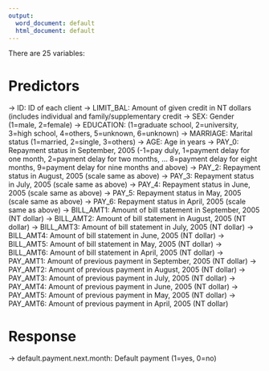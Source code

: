 ```yaml
---
output:
  word_document: default
  html_document: default
---
```

There are 25 variables:

# Predictors
-> ID: ID of each client
-> LIMIT_BAL: Amount of given credit in NT dollars (includes individual and family/supplementary credit
-> SEX: Gender (1=male, 2=female)
-> EDUCATION: (1=graduate school, 2=university, 3=high school, 4=others, 5=unknown, 6=unknown)
-> MARRIAGE: Marital status (1=married, 2=single, 3=others)
-> AGE: Age in years
-> PAY_0: Repayment status in September, 2005 (-1=pay duly, 1=payment delay for one month,   2=payment delay for two months, ... 8=payment delay for eight months, 9=payment delay for nine months and above)
-> PAY_2: Repayment status in August, 2005 (scale same as above)
-> PAY_3: Repayment status in July, 2005 (scale same as above)
-> PAY_4: Repayment status in June, 2005 (scale same as above)
-> PAY_5: Repayment status in May, 2005 (scale same as above)
-> PAY_6: Repayment status in April, 2005 (scale same as above)
-> BILL_AMT1: Amount of bill statement in September, 2005 (NT dollar)
-> BILL_AMT2: Amount of bill statement in August, 2005 (NT dollar)
-> BILL_AMT3: Amount of bill statement in July, 2005 (NT dollar)
-> BILL_AMT4: Amount of bill statement in June, 2005 (NT dollar)
-> BILL_AMT5: Amount of bill statement in May, 2005 (NT dollar)
-> BILL_AMT6: Amount of bill statement in April, 2005 (NT dollar)
-> PAY_AMT1: Amount of previous payment in September, 2005 (NT dollar)
-> PAY_AMT2: Amount of previous payment in August, 2005 (NT dollar)
-> PAY_AMT3: Amount of previous payment in July, 2005 (NT dollar)
-> PAY_AMT4: Amount of previous payment in June, 2005 (NT dollar)
-> PAY_AMT5: Amount of previous payment in May, 2005 (NT dollar)
-> PAY_AMT6: Amount of previous payment in April, 2005 (NT dollar)

# Response
-> default.payment.next.month: Default payment (1=yes, 0=no)
